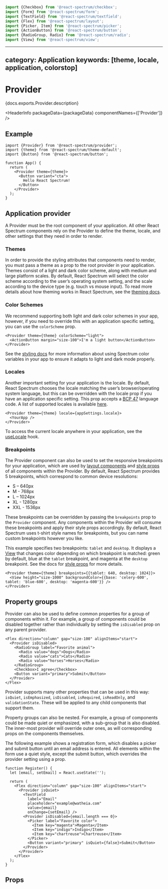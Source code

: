 

```jsx import
import {Checkbox} from '@react-spectrum/checkbox';
import {Form} from '@react-spectrum/form';
import {TextField} from '@react-spectrum/textfield';
import {Flex} from '@react-spectrum/layout';
import {Picker, Item} from '@react-spectrum/picker';
import {ActionButton} from '@react-spectrum/button';
import {RadioGroup, Radio} from '@react-spectrum/radio';
import {View} from '@react-spectrum/view';
```

---
category: Application
keywords: [theme, locale, application, colorstop]
---

# Provider

<p>{docs.exports.Provider.description}</p>

<HeaderInfo
  packageData={packageData}
  componentNames={['Provider']} />

## Example

```tsx example
import {Provider} from '@react-spectrum/provider';
import {theme} from '@react-spectrum/theme-default';
import {Button} from '@react-spectrum/button';

function App() {
  return (
    <Provider theme={theme}>
      <Button variant="cta">
        Hello React Spectrum!
      </Button>
    </Provider>
  );
}
```

## Application provider

A Provider must be the root component of your application. All other React Spectrum components rely on the Provider to define the theme, locale, and other settings that they need in order to render.

### Themes
In order to provide the styling attributes that components need to render, you must pass a theme as a prop to the root provider in your application. Themes consist of a light and dark color scheme, along with medium and large platform scales. By default, React Spectrum will select the color scheme according to the user’s operating system setting, and the scale according to the device type (e.g. touch vs mouse input). To read more details about how theming works in React Spectrum, see the [theming docs](theming.html).

### Color Schemes
We recommend supporting both light and dark color schemes in your app, however, if you need to override this with an application specific setting, you can use the `colorScheme` prop.

```tsx example
<Provider theme={theme} colorScheme="light">
  <ActionButton margin="size-100">I'm a light button</ActionButton>
</Provider>
```

See the [styling docs](styling.html) for more information about using Spectrum color variables in your app to ensure it adapts to light and dark mode properly.

### Locales
Another important setting for your application is the locale. By default, React Spectrum chooses the locale matching the user’s browser/operating system language, but this can be overridden with the locale prop if you have an application specific setting. This prop accepts a [BCP 47](https://www.ietf.org/rfc/bcp/bcp47.txt) language code. A list of supported locales is available [here](https://watheia.org/react-aria/internationalization.html#supported-locales).


```tsx
<Provider theme={theme} locale={appSettings.locale}>
  <YourApp />
</Provider>
```

To access the current locale anywhere in your application, see the [useLocale](https://watheia.org/react-aria/useLocale.html) hook.

### Breakpoints

The Provider component can also be used to set the responsive breakpoints for your application, which are used by [layout components](layout.html#responsive-layout) and [style props](styling.html#responsive-styles) of all components within the Provider. By default, React Spectrum provides 5 breakpoints, which correspond to common device resolutions:

* S – 640px
* M - 768px
* L – 1024px
* XL - 1280px
* XXL - 1536px

These breakpoints can be overridden by passing the `breakpoints` prop to the `Provider` component. Any components within the Provider will consume these breakpoints and apply their style props accordingly. By default, React Spectrum uses t-shirt style names for breakpoints, but you can name custom breakpoints however you like.

This example specifies two breakpoints: `tablet` and `desktop`. It displays a [View](View.html) that changes color depending on which breakpoint is matched: green by default, blue at the `tablet` breakpoint, and magenta at the `desktop` breakpoint. See the docs for [style props](styling.html#responsive-styles) for more details.

```tsx example
<Provider theme={theme} breakpoints={{tablet: 640, desktop: 1024}}>
  <View height="size-1000" backgroundColor={{base: 'celery-600', tablet: 'blue-600', desktop: 'magenta-600'}} />
</Provider>
```

## Property groups
Provider can also be used to define common properties for a group of components within it. For example, a group of components could be disabled together rather than individually by setting the `isDisabled` prop on any parent provider.

```tsx example
<Flex direction="column" gap="size-100" alignItems="start">
  <Provider isDisabled>
    <RadioGroup label="Favorite animal">
      <Radio value="dogs">Dogs</Radio>
      <Radio value="cats">Cats</Radio>
      <Radio value="horses">Horses</Radio>
    </RadioGroup>
    <Checkbox>I agree</Checkbox>
    <Button variant="primary">Submit</Button>
  </Provider>
</Flex>
```

Provider supports many other properties that can be used in this way: `isQuiet`, `isEmphasized`, `isDisabled`, `isRequired`, `isReadOnly`, and `validationState`. These will be applied to any child components that support them.

Property groups can also be nested. For example, a group of components could be made quiet or emphasized, with a sub-group that is also disabled. The inner-most provider will override outer ones, as will corresponding props on the components themselves.

The following example shows a registration form, which disables a picker and submit button until an email address is entered. All elements within the form use a quiet style, except the submit button, which overrides the provider setting using a prop.

```tsx example
function Register() {
  let [email, setEmail] = React.useState('');

  return (
    <Flex direction="column" gap="size-100" alignItems="start">
      <Provider isQuiet>
        <TextField
          label="Email"
          placeholder="example@watheia.com"
          value={email}
          onChange={setEmail} />
        <Provider isDisabled={email.length === 0}>
          <Picker label="Favorite color">
            <Item key="magenta">Magenta</Item>
            <Item key="indigo">Indigo</Item>
            <Item key="chartreuse">Chartreuse</Item>
          </Picker>
          <Button variant="primary" isQuiet={false}>Submit</Button>
        </Provider>
      </Provider>
    </Flex>
  );
}
```

## Props

<PropTable component={docs.exports.Provider} links={docs.links} />
